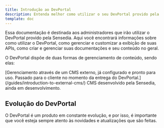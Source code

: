 ```yaml
---
title: Introdução ao DevPortal
description: Entenda melhor como utilizar o seu DevPortal provido pela Sensedia
template: doc
---
```



Essa documentação é destinada aos administradores que irão utilizar o DevPortal provido pela Sensedia. Aqui você encontrará informações sobre como utilizar o DevPortal, como gerenciar e customizar a exibição de suas APIs, como criar e gerenciar suas documentações e seu conteúdo no geral.

O DevPortal dispõe de duas formas de gerenciamento de conteúdo, sendo elas:

<CardGrid stagger>
  <Card title="CMS Externo" icon="pencil">
    [Gerenciamento através de um CMS externo, já configurado e pronto para uso.
    Passado para o cliente no momento da entrega do
    DevPortal.](/guides/introduction-to-external-cms/)
  </Card>
  <Card title="CMS Interno" icon="add-document">
    CMS desenvolvido pela Sensedia, ainda em desenvolvimento.
  </Card>
</CardGrid>

## Evolução do DevPortal

O DevPortal é um produto em constante evolução, e por isso, é importante que você esteja sempre atento às novidades e atualizações que são feitas.
